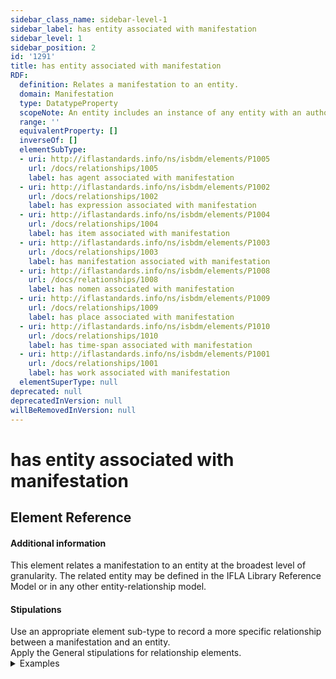 ```yaml
---
sidebar_class_name: sidebar-level-1
sidebar_label: has entity associated with manifestation
sidebar_level: 1
sidebar_position: 2
id: '1291'
title: has entity associated with manifestation
RDF:
  definition: Relates a manifestation to an entity.
  domain: Manifestation
  type: DatatypeProperty
  scopeNote: An entity includes an instance of any entity with an authoritative definition.
  range: ''
  equivalentProperty: []
  inverseOf: []
  elementSubType:
  - uri: http://iflastandards.info/ns/isbdm/elements/P1005
    url: /docs/relationships/1005
    label: has agent associated with manifestation
  - uri: http://iflastandards.info/ns/isbdm/elements/P1002
    url: /docs/relationships/1002
    label: has expression associated with manifestation
  - uri: http://iflastandards.info/ns/isbdm/elements/P1004
    url: /docs/relationships/1004
    label: has item associated with manifestation
  - uri: http://iflastandards.info/ns/isbdm/elements/P1003
    url: /docs/relationships/1003
    label: has manifestation associated with manifestation
  - uri: http://iflastandards.info/ns/isbdm/elements/P1008
    url: /docs/relationships/1008
    label: has nomen associated with manifestation
  - uri: http://iflastandards.info/ns/isbdm/elements/P1009
    url: /docs/relationships/1009
    label: has place associated with manifestation
  - uri: http://iflastandards.info/ns/isbdm/elements/P1010
    url: /docs/relationships/1010
    label: has time-span associated with manifestation
  - uri: http://iflastandards.info/ns/isbdm/elements/P1001
    url: /docs/relationships/1001
    label: has work associated with manifestation
  elementSuperType: null
deprecated: null
deprecatedInVersion: null
willBeRemovedInVersion: null
---
```

# has entity associated with manifestation

## Element Reference
<ElementReference frontMatter={frontMatter} />

#### Additional information

<div className="guid">
This element relates a manifestation to an entity at the broadest level of granularity. The related entity may be defined in the <InLink href="https://repository.ifla.org/handle/20.500.14598/40.2">IFLA Library Reference Model</InLink> or in any other entity-relationship model.
</div>

#### Stipulations

<div className="stip">
  Use an appropriate element sub-type to record a more specific relationship between a manifestation and an entity.
</div>

<div className="stip">
  Apply the <InLink href="/docs/relationships/general">General stipulations for relationship elements</InLink>.
  
  <details>
  <summary>Examples</summary>
  
  | Property | Value |
  |:---------|:------|
  | has entity associated with manifestation | http://www.wikidata.org/entity/Q7620503 |
  
  *[Full example: <InLink href="/docs/fullex/fx059">Asterix and the gowden heuk (2014; Itchy Coo; volume)</InLink>. The value is an IRI of a comics character in a work that is embodied in the manifestation.]*
  </details>
</div>
